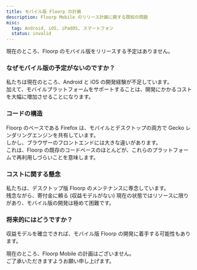```yaml
---
title: モバイル版 Floorp の計画
description: Floorp Mobile のリリース計画に関する既知の問題
misc:
  tag: Android, iOS, iPadOS, スマートフォン
  status: invalid
---
```


現在のところ、Floorp のモバイル版をリリースする予定はありません。

### なぜモバイル版の予定がないのですか？

私たちは現在のところ、Android と iOS の開発経験が不足しています。\
加えて、モバイルプラットフォームをサポートすることは、開発にかかるコストを大幅に増加させることになります。

### コードの構造

Floorp のベースである Firefox は、モバイルとデスクトップの両方で Gecko レンダリングエンジンを共有しています。\
しかし、ブラウザーのフロントエンドには大きな違いがあります。\
これは、Floorp の既存のコードベースのほとんどが、これらのプラットフォームで再利用しづらいことを意味します。

### コストに関する懸念

私たちは、デスクトップ版 Floorp のメンテナンスに専念しています。\
残念ながら、寄付金に頼る (収益モデルがない) 現在の状態ではリソースに限りがあり、モバイル版の開発は極めて困難です。

### 将来的にはどうですか？

収益モデルを確立できれば、モバイル版 Floorp の開発に着手する可能性もあります。

現在のところ、Floorp Mobile の計画はございません。\
ご了承いただきますようお願い申し上げます。
